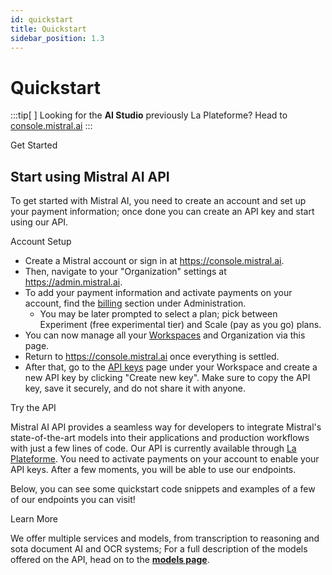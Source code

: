 ```yaml
---
id: quickstart
title: Quickstart
sidebar_position: 1.3
---
```




[platform_url]: https://console.mistral.ai/

# Quickstart

:::tip[ ]
Looking for the **AI Studio** previously La Plateforme? Head to [console.mistral.ai][platform_url]
:::

<SectionTab as="h1" sectionId="get-started">Get Started</SectionTab>

## Start using Mistral AI API

To get started with Mistral AI, you need to create an account and set up your payment information; once done you can create an API key and start using our API.

<SectionTab as="h2" variant="secondary" sectionId="account-setup">Account Setup</SectionTab>

- Create a Mistral account or sign in at https://console.mistral.ai.
- Then, navigate to your "Organization" settings at https://admin.mistral.ai.
- To add your payment information and activate payments on your account, find the [billing](https://admin.mistral.ai/organization/billing) section under Administration.
  - You may be later prompted to select a plan; pick between Experiment (free experimental tier) and Scale (pay as you go) plans.
- You can now manage all your [Workspaces](https://admin.mistral.ai/organization/workspaces) and Organization via this page.
- Return to https://console.mistral.ai once everything is settled.
- After that, go to the [API keys](https://console.mistral.ai/api-keys) page under your Workspace and create a new API key by clicking "Create new key". Make sure to copy the API key, save it securely, and do not share it with anyone.

<SectionTab as="h2" variant="secondary" sectionId="getting-started-with-mistral-ai-api">Try the API</SectionTab>

<CollabButton colabUrl="https://colab.research.google.com/github/mistralai/cookbook/blob/main/quickstart.ipynb" />

Mistral AI API provides a seamless way for developers to integrate Mistral's state-of-the-art 
models into their applications and production workflows with just a few lines of code. 
Our API is currently available through [La Plateforme][platform_url]. 
You need to activate payments on your account to enable your API keys.
After a few moments, you will be able to use our endpoints.

Below, you can see some quickstart code snippets and examples of a few of our endpoints you can visit!

<ExplorerTabs id="quickstart">
  <ExplorerTab value="chat-completion" label="Chat Completion">
    <ChatCompletionTab/>
  </ExplorerTab>
  <ExplorerTab value="text-embeddings" label="Text Embeddings">
    <TextEmbeddingsTab/>
  </ExplorerTab>
  <ExplorerTab value="basic-ocr" label="Document AI - OCR">
    <BasicOcrTab/>
  </ExplorerTab>
  <ExplorerTab value="transcription" label="Audio Transcription">
    <AudioTranscriptionTab/>
   </ExplorerTab>
</ExplorerTabs>

<SectionTab as="h1" sectionId="learn-more">Learn More</SectionTab>

We offer multiple services and models, from transcription to reasoning and sota document AI and OCR systems;
For a full description of the models offered on the API, head on to the **[models page](../models)**.
